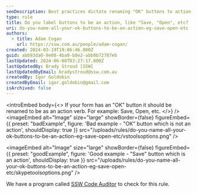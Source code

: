 ```yaml
---
seoDescription: Best practices dictate renaming "OK" buttons to action verbs like "Save," "Open," or others to improve user experience and clarity.
type: rule
title: Do you label buttons to be an action, like "Save, "Open", etc?
uri: do-you-name-all-your-ok-buttons-to-be-an-action-eg-save-open-etc
authors:
  - title: Adam Cogan
    url: https://ssw.com.au/people/adam-cogan/
created: 2024-03-19T19:06:46.000Z
guid: abb93da0-9e08-4ba0-b8e2-abb0b72707eb
lastUpdated: 2024-06-08T03:27:17.000Z
lastUpdatedBy: Brady Stroud [SSW]
lastUpdatedByEmail: bradystroud@ssw.com.au
createdBy: Igor Goldobin
createdByEmail: igor.goldobin@gmail.com
isArchived: false
---
```


<introEmbed
  body={<>
If your form has an "OK" button it should be renamed to be as an action verb. For example: Save, Open, etc.
  </>}
/>
<imageEmbed
  alt="Image"
  size="large"
  showBorder={false}
  figureEmbed={{
    preset: "badExample",
    figure: 'Bad example - "OK" button which is not an action',
    shouldDisplay: true
  }}
  src="/uploads/rules/do-you-name-all-your-ok-buttons-to-be-an-action-eg-save-open-etc/vstoolsoptions.png"
/>

<imageEmbed
  alt="Image"
  size="large"
  showBorder={false}
  figureEmbed={{
    preset: "goodExample",
    figure: 'Good example - "Save" button which is an action',
    shouldDisplay: true
  }}
  src="/uploads/rules/do-you-name-all-your-ok-buttons-to-be-an-action-eg-save-open-etc/skypetoolsoptions.png"
/>

We have a program called [SSW Code Auditor](https://ssw.com.au/ssw/CodeAuditor/Rules.aspx#OkButtonsAction) to check for this rule.
